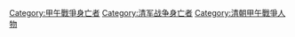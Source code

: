 [[Category:甲午戰爭身亡者|Category:甲午戰爭身亡者]]
[[Category:清军战争身亡者|Category:清军战争身亡者]]
[[Category:清朝甲午戰爭人物|Category:清朝甲午戰爭人物]]